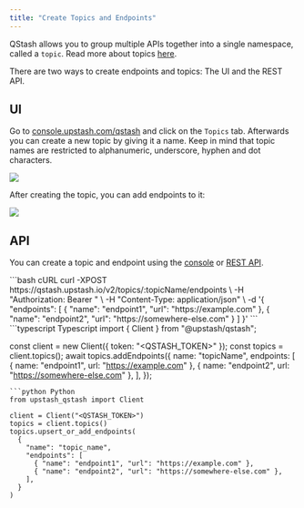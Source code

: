 ```yaml
---
title: "Create Topics and Endpoints"
---
```


QStash allows you to group multiple APIs together into a single namespace,
called a `topic`. Read more about topics [here](/qstash/features/topics).

There are two ways to create endpoints and topics: The UI and the REST API.

## UI

Go to [console.upstash.com/qstash](https://console.upstash.com/qstash) and click
on the `Topics` tab. Afterwards you can create a new topic by giving it a name.
Keep in mind that topic names are restricted to alphanumeric, underscore, hyphen
and dot characters.

![](/img/qstash/create_topic.png)

After creating the topic, you can add endpoints to it:

![](/img/qstash/create_endpoint.png)

## API

You can create a topic and endpoint using the [console](https://console.upstash.com/qstash) or [REST API](/qstash/api/topics/add-endpoint).

<CodeGroup>
```bash cURL
curl -XPOST https://qstash.upstash.io/v2/topics/:topicName/endpoints \
  -H "Authorization: Bearer <token>" \
  -H "Content-Type: application/json" \
  -d '{
    "endpoints": [
      {
        "name": "endpoint1",
        "url": "https://example.com"
      },
      {
        "name": "endpoint2",
        "url": "https://somewhere-else.com"
      }
    ]
  }'
```
```typescript Typescript
import { Client } from "@upstash/qstash";

const client = new Client({ token: "<QSTASH_TOKEN>" });
const topics = client.topics();
await topics.addEndpoints({
  name: "topicName",
  endpoints: [
    { name: "endpoint1", url: "https://example.com" },
    { name: "endpoint2", url: "https://somewhere-else.com" },
  ],
});
```
```python Python
from upstash_qstash import Client

client = Client("<QSTASH_TOKEN>")
topics = client.topics()
topics.upsert_or_add_endpoints(
  {
    "name": "topic_name",
    "endpoints": [
      { "name": "endpoint1", "url": "https://example.com" },
      { "name": "endpoint2", "url": "https://somewhere-else.com" },
    ],
  }
)
```
</CodeGroup>
